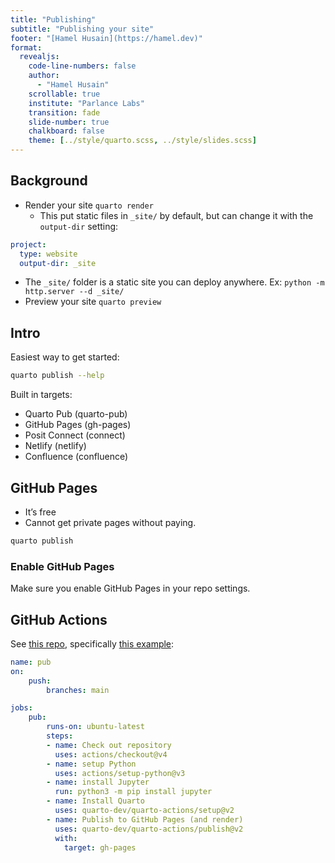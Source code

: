 ```yaml
---
title: "Publishing"
subtitle: "Publishing your site"
footer: "[Hamel Husain](https://hamel.dev)"
format:
  revealjs:
    code-line-numbers: false
    author:
      - "Hamel Husain"
    scrollable: true
    institute: "Parlance Labs"
    transition: fade
    slide-number: true
    chalkboard: false
    theme: [../style/quarto.scss, ../style/slides.scss]
---
```


## Background

- Render your site `quarto render`
    - This put static files in `_site/` by default, but can change it with the `output-dir` setting:

```.yaml
project:
  type: website
  output-dir: _site

```
- The `_site/` folder is a static site you can deploy anywhere.  Ex: `python -m http.server --d _site/`
- Preview your site `quarto preview`


## Intro 

Easiest way to get started:

```bash
quarto publish --help
```

Built in targets:

- Quarto Pub (quarto-pub)
- GitHub Pages (gh-pages)
- Posit Connect (connect)
- Netlify (netlify)
- Confluence (confluence)


## GitHub Pages

- It's free
- Cannot get private pages without paying.

```bash
quarto publish
```
:::{.callout-warning}
### Enable GitHub Pages
Make sure you enable GitHub Pages in your repo settings.
:::

## GitHub Actions

See [this repo](https://github.com/quarto-dev/quarto-actions/tree/main/publish), specifically [this example](https://github.com/quarto-dev/quarto-actions/blob/main/examples/quarto-publish-example.yml):

```yaml
name: pub
on: 
    push:
        branches: main

jobs:
    pub:
        runs-on: ubuntu-latest
        steps:
        - name: Check out repository
          uses: actions/checkout@v4
        - name: setup Python
          uses: actions/setup-python@v3
        - name: install Jupyter
          run: python3 -m pip install jupyter
        - name: Install Quarto
          uses: quarto-dev/quarto-actions/setup@v2
        - name: Publish to GitHub Pages (and render)
          uses: quarto-dev/quarto-actions/publish@v2
          with:
            target: gh-pages
```

